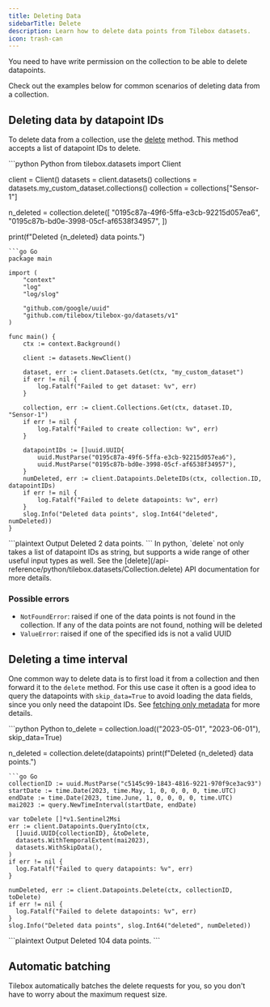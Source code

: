 ```yaml
---
title: Deleting Data
sidebarTitle: Delete
description: Learn how to delete data points from Tilebox datasets.
icon: trash-can
---
```



<Note>
  You need to have write permission on the collection to be able to delete datapoints.
</Note>

Check out the examples below for common scenarios of deleting data from a collection.

## Deleting data by datapoint IDs

To delete data from a collection, use the [delete](/api-reference/python/tilebox.datasets/Collection.delete) method. This method accepts a list of datapoint IDs to delete.

<CodeGroup>
```python Python
from tilebox.datasets import Client

client = Client()
datasets = client.datasets()
collections = datasets.my_custom_dataset.collections()
collection = collections["Sensor-1"]

n_deleted = collection.delete([
  "0195c87a-49f6-5ffa-e3cb-92215d057ea6",
  "0195c87b-bd0e-3998-05cf-af6538f34957",
])

print(f"Deleted {n_deleted} data points.")
```
```go Go
package main

import (
	"context"
	"log"
	"log/slog"

	"github.com/google/uuid"
	"github.com/tilebox/tilebox-go/datasets/v1"
)

func main() {
	ctx := context.Background()

	client := datasets.NewClient()

	dataset, err := client.Datasets.Get(ctx, "my_custom_dataset")
	if err != nil {
		log.Fatalf("Failed to get dataset: %v", err)
	}

	collection, err := client.Collections.Get(ctx, dataset.ID, "Sensor-1")
	if err != nil {
		log.Fatalf("Failed to create collection: %v", err)
	}

	datapointIDs := []uuid.UUID{
		uuid.MustParse("0195c87a-49f6-5ffa-e3cb-92215d057ea6"),
		uuid.MustParse("0195c87b-bd0e-3998-05cf-af6538f34957"),
	}
	numDeleted, err := client.Datapoints.DeleteIDs(ctx, collection.ID, datapointIDs)
	if err != nil {
		log.Fatalf("Failed to delete datapoints: %v", err)
	}
	slog.Info("Deleted data points", slog.Int64("deleted", numDeleted))
}
```
</CodeGroup>
<CodeOutputHeader />
<CodeGroup>
```plaintext Output
Deleted 2 data points.
```
</CodeGroup>

<Tip>
  In python, `delete` not only takes a list of datapoint IDs as string, but supports a wide range of other useful input types as well.
  See the [delete](/api-reference/python/tilebox.datasets/Collection.delete) API documentation for more details.
</Tip>

### Possible errors

- `NotFoundError`: raised if one of the data points is not found in the collection. If any of the data points are not found,
  nothing will be deleted
- `ValueError`: raised if one of the specified ids is not a valid UUID

## Deleting a time interval

One common way to delete data is to first load it from a collection and then forward it to the `delete` method. For
this use case it often is a good idea to query the datapoints with `skip_data=True` to avoid loading the data fields,
since you only need the datapoint IDs. See [fetching only metadata](/datasets/query#fetching-only-metadata) for more details.

<CodeGroup>
```python Python
to_delete = collection.load(("2023-05-01", "2023-06-01"), skip_data=True)

n_deleted = collection.delete(datapoints)
print(f"Deleted {n_deleted} data points.")
```
```go Go
collectionID := uuid.MustParse("c5145c99-1843-4816-9221-970f9ce3ac93")
startDate := time.Date(2023, time.May, 1, 0, 0, 0, 0, time.UTC)
endDate := time.Date(2023, time.June, 1, 0, 0, 0, 0, time.UTC)
mai2023 := query.NewTimeInterval(startDate, endDate)

var toDelete []*v1.Sentinel2Msi
err := client.Datapoints.QueryInto(ctx,
  []uuid.UUID{collectionID}, &toDelete,
  datasets.WithTemporalExtent(mai2023),
  datasets.WithSkipData(),
)
if err != nil {
  log.Fatalf("Failed to query datapoints: %v", err)
}

numDeleted, err := client.Datapoints.Delete(ctx, collectionID, toDelete)
if err != nil {
  log.Fatalf("Failed to delete datapoints: %v", err)
}
slog.Info("Deleted data points", slog.Int64("deleted", numDeleted))
```
</CodeGroup>
<CodeOutputHeader />
<CodeGroup>
```plaintext Output
Deleted 104 data points.
```
</CodeGroup>

## Automatic batching

Tilebox automatically batches the delete requests for you, so you don't have to worry about the maximum request size.
